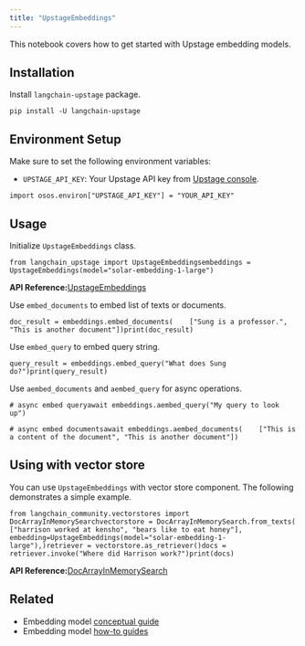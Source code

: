 ```yaml
---
title: "UpstageEmbeddings"
---
```


This notebook covers how to get started with Upstage embedding models.

## Installation

Install `langchain-upstage` package.

```
pip install -U langchain-upstage
```

## Environment Setup

Make sure to set the following environment variables:

* `UPSTAGE_API_KEY`: Your Upstage API key from [Upstage console](https://console.upstage.ai/).

```
import osos.environ["UPSTAGE_API_KEY"] = "YOUR_API_KEY"
```

## Usage

Initialize `UpstageEmbeddings` class.

```
from langchain_upstage import UpstageEmbeddingsembeddings = UpstageEmbeddings(model="solar-embedding-1-large")
```

**API Reference:**[UpstageEmbeddings](https://python.langchain.com/api_reference/upstage/embeddings/langchain_upstage.embeddings.UpstageEmbeddings.html)

Use `embed_documents` to embed list of texts or documents.

```
doc_result = embeddings.embed_documents(    ["Sung is a professor.", "This is another document"])print(doc_result)
```

Use `embed_query` to embed query string.

```
query_result = embeddings.embed_query("What does Sung do?")print(query_result)
```

Use `aembed_documents` and `aembed_query` for async operations.

```
# async embed queryawait embeddings.aembed_query("My query to look up")
```

```
# async embed documentsawait embeddings.aembed_documents(    ["This is a content of the document", "This is another document"])
```

## Using with vector store

You can use `UpstageEmbeddings` with vector store component. The following demonstrates a simple example.

```
from langchain_community.vectorstores import DocArrayInMemorySearchvectorstore = DocArrayInMemorySearch.from_texts(    ["harrison worked at kensho", "bears like to eat honey"],    embedding=UpstageEmbeddings(model="solar-embedding-1-large"),)retriever = vectorstore.as_retriever()docs = retriever.invoke("Where did Harrison work?")print(docs)
```

**API Reference:**[DocArrayInMemorySearch](https://python.langchain.com/api_reference/community/vectorstores/langchain_community.vectorstores.docarray.in_memory.DocArrayInMemorySearch.html)

## Related

* Embedding model [conceptual guide](/oss/concepts/embedding_models)
* Embedding model [how-to guides](/oss/how_to/#embedding-models)
